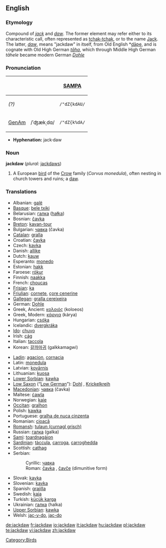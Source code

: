 ==English==
{{wikipedia}}

===Etymology===
Compound of ''[[jack]]'' and ''[[daw]]''.  The former element may refer either to its characteristic call, often represented as [[tchak-tchak]], or to the name [[Jack]].  The latter, ''[[daw]]'', means "jackdaw" in itself, from Old English *[[dāƿe]], and is cognate with Old High German ''[[tāha]]'', which through Middle High German ''tāhele'' became modern German ''[[Dohle]]''

===Pronunciation===
{| border=1 cellpadding=5
! !! {{IPA}} !! [[w:SAMPA|SAMPA]]
|-
! ''(?)'' <!-- what dialect is this? -->
| {{IPAchar|/ˈʤækdɑʊ/}} || <tt>/"dZ{kdAU/</tt>
|-
! [[GenAm]]
| /ˈʤækˌdɑ/ || <tt>/"dZ{k%dA/</tt>
|}

*'''Hyphenation:''' jack·daw

===Noun===
'''jackdaw''' (''plural:'' [[jackdaws]])

# A European [[bird]] of the [[Crow]] family (''Corvus monedula''), often nesting in church towers and ruins; a [[daw]].
<!-- modified Webster 1913 definition -->

===Translations===
{{rfc-level|Translations at L3+ (AutoFormat would have corrected level of Translations)}}
{{top}}
*Albanian: [[galë]] {{f}}
*[[Basque]]: [[bele txiki]]
*Belarusian: [[галка]] ([[hałka]])
*Bosnian: [[čavka#Bosnian|čavka]] {{f}}
*[[Breton]]: [[kavan-tour]]
*Bulgarian: [[чавка#Bulgarian|чавка]] (čavka)
*[[Catalan]]: [[gralla]]
*Croatian: [[čavka#Croatian|čavka]] {{f}}
*Czech: [[kavka]] {{f}}
*Danish: [[allike]]
*Dutch: [[kauw]] {{m}}
*Esperanto: [[monedo]]
*Estonian: [[hakk]]
*Faroese: [[rókur]]
*Finnish: [[naakka]]
*French: [[choucas]] {{m}}
*[[Frisian]]: [[ka]]
*[[Friulian]]: [[cornete]], [[çore cenerine]]
*[[Gallegan]]: [[gralla cereixeira]]
*German: [[Dohle]] {{f}}
*Greek, Ancient: [[κολοιός]] (koloeos) {{m}}
*Greek, Modern: [[κάργια]] (kárya)
*Hungarian: [[csóka]]
*Icelandic: [[dvergkráka]] {{f}}
*[[Ido]]: [[chuvo]]
*Irish: [[cág]]
*Italian: [[taccola]]
*Korean: [[갈까마귀]] (galkkamagwi)
{{mid}}
*[[Ladin]]: [[agacion]], [[cornacia]]
*Latin: [[monedula]] {{f}}
*Latvian: [[kovārnis]]
*Lithuanian: [[kuosa]]
*[[Lower Sorbian]]: [[kawka]] {{f}}
*[[Low Saxon]] (“[[Low German]]”): [[Dohl]] {{f}}, [[Krickelkreih]] {{f}}
*[[Macedonian]]: [[чавка#Macedonian|чавка]] (čavka) {{f}}
*Maltese: [[ċawla]]
*Norwegian: [[kaie]]
*[[Occitan]]: [[gralhon]]
*Polish: [[kawka]] {{f}}
*Portuguese: [[gralha de nuca cinzenta]]
*Romanian: [[cioacă]] {{f}}
*[[Romansh]]: [[tulaun (curnagl grisch)]]
*Russian: [[галка]] (galka) {{f}}
*[[Sami]]: [[toardnagájon]]
*[[Sardinian]]: [[tàccula]], [[carroga]], [[carroghedda]]
*Scottish: [[cathag]]
*Serbian:
*:Cyrillic: [[чавка#Serbian|чавка]] {{f}}
*:Roman: [[čavka#Serbian|čavka]] {{f}}, [[čavče]] (dimunitive form)
*Slovak: [[kavka]] {{f}}
*Slovenian: [[kavka]] {{f}}
*Spanish: [[grajilla]] {{f}}
*Swedish: [[kaja]]
*Turkish: [[küçük karga]]
*Ukrainian: [[галка]] (halka) {{f}}
*[[Upper Sorbian]]: [[kawka]] {{f}}
*Welsh: [[jac-y-do]], [[jac-do]]
{{bottom}}

[[Category:Birds]]

[[de:jackdaw]]
[[fr:jackdaw]]
[[io:jackdaw]]
[[it:jackdaw]]
[[hu:jackdaw]]
[[pl:jackdaw]]
[[te:jackdaw]]
[[vi:jackdaw]]
[[zh:jackdaw]]